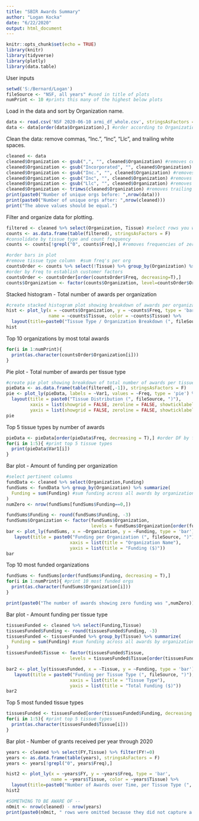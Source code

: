 ---
title: "SBIR Awards Summary"
author: "Logan Kocka"
date: "6/22/2020"
output: html_document
---

```{r setup, include=FALSE}
knitr::opts_chunk$set(echo = TRUE)
library(knitr)
library(tidyverse)
library(plotly)
library(data.table)
```

User inputs
```{r, message=FALSE}
setwd('S:/Bernard/Logan')
fileSource <- "NSF, all years" #used in title of plots
numPrint <- 10 #prints this many of the highest below plots
```

Load in the data and sort by Organization name.
```{r, message=FALSE}
data <- read.csv('NSF 2020-06-10 armi_df_whole.csv', stringsAsFactors = F) #choose file
data <- data[order(data$Organization),] #order according to Organization (A-Z)
```

Clean the data: remove commas, "Inc.", "Inc", "Llc", and trailing white spaces.
```{r, message=FALSE}
cleaned <- data
cleaned$Organization <- gsub(",", "", cleaned$Organization) #removes commas
cleaned$Organization <- gsub("Incorporated", "", cleaned$Organization) #removes Incorp
cleaned$Organization <- gsub("Inc.", "", cleaned$Organization) #removes Inc.
cleaned$Organization <- gsub("Inc", "", cleaned$Organization) #removes Inc
cleaned$Organization <- gsub("Llc", "", cleaned$Organization) #removes Llc
cleaned$Organization <- trimws(cleaned$Organization) #removes trailing spaces
print(paste0("Number of unique orgs before: ",nrow(data)))
print(paste0("Number of unique orgs after: ",nrow(cleaned)))
print("The above values should be equal.")
```

Filter and organize data for plotting.
```{r, message=FALSE, warning=F}
filtered <- cleaned %>% select(Organization, Tissue) #select rows you want to keep
counts <- as.data.frame(table(filtered), stringsAsFactors = F) 
#consolidate by tissue type and count frequency
counts <- counts[!grepl("0", counts$Freq),] #removes frequencies of zero

#order bars in plot
#remove tissue type column  #sum freq's per org
countsOrder <- counts %>% select(!Tissue) %>% group_by(Organization) %>% summarize(Freq = sum(Freq))
#order by Freq to establish customer factors
countsOrder <- countsOrder[order(countsOrder$Freq, decreasing=T),]
counts$Organization <- factor(counts$Organization, level=countsOrder$Organization)
```

Stacked histogram - Total number of awards per organization
```{r, warning=FALSE}
#create stacked histogram plot showing breakdown of awards per organization and their tissue types
hist <- plot_ly(x = ~counts$Organization, y = ~counts$Freq, type = 'bar', 
                name = ~counts$Tissue, color = ~counts$Tissue) %>%
  layout(title=paste0("Tissue Type / Organization Breakdown (", fileSource, ")"), yaxis = list(tickprefix=" ", title = 'Number of Awards'), xaxis = list(title = 'Organization Name'), barmode = 'stack')
hist
```
Top 10 organizations by most total awards
```{r}
for(i in 1:numPrint){
  print(as.character(countsOrder$Organization[i]))
}
```

Pie plot - Total number of awards per tissue type
```{r}
#create pie plot showing breakdown of total number of awards per tissue type
pieData <- as.data.frame(table(filtered[,-1]), stringsAsFactors = F)
pie <- plot_ly(pieData, labels = ~Var1, values = ~Freq, type = 'pie') %>% 
  layout(title = paste0("Tissue Distribution (", fileSource, ")"),
         xaxis = list(showgrid = FALSE, zeroline = FALSE, showticklabels = FALSE),
         yaxis = list(showgrid = FALSE, zeroline = FALSE, showticklabels = FALSE))
pie
```
Top 5 tissue types by number of awards
```{r}
pieData <- pieData[order(pieData$Freq, decreasing = T),] #order DF by frequency
for(i in 1:5){ #print top 5 tissue types 
  print(pieData$Var1[i])
}
```

Bar plot - Amount of funding per organization
```{r, warning=F}
#select pertinent columns
fundData <- cleaned %>% select(Organization,Funding)
fundSums <- fundData %>% group_by(Organization) %>% summarize(
  Funding = sum(Funding) #sum funding across all awards by organization
) 
numZero <- nrow(fundSums[fundSums$Funding==0,])

fundSums$Funding <- round(fundSums$Funding, -3)
fundSums$Organization <- factor(fundSums$Organization, 
                                levels = fundSums$Organization[order(fundSums$Funding, decreasing = TRUE)])
bar <- plot_ly(fundSums, x = ~Organization, y = ~Funding, type = 'bar') %>%
   layout(title = paste0("Funding per Organization (", fileSource, ")"),
                        xaxis = list(title = "Organization Name"),
                        yaxis = list(title = "Funding ($)"))
bar
```

Top 10 most funded organizations
```{r}
fundSums <- fundSums[order(fundSums$Funding, decreasing = T),]
for(i in 1:numPrint){ #print 10 most funded orgs 
  print(as.character(fundSums$Organization[i]))
}

print(paste0("The number of awards showing zero funding was ",numZero))
```

Bar plot - Amount funding per tissue type
```{r, warning=F, message=F}
tissuesFunded <- cleaned %>% select(Funding,Tissue)
tissuesFunded$Funding <- round(tissuesFunded$Funding, -3)
tissuesFunded <- tissuesFunded %>% group_by(Tissue) %>% summarize(
  Funding = sum(Funding) #sum funding across all awards by organization
)
tissuesFunded$Tissue <- factor(tissuesFunded$Tissue, 
                        levels = tissuesFunded$Tissue[order(tissuesFunded$Funding, decreasing = TRUE)])

bar2 <- plot_ly(tissuesFunded, x = ~Tissue, y = ~Funding, type = 'bar') %>%
   layout(title = paste0("Funding per Tissue Type (", fileSource, ")"),
                        xaxis = list(title = "Tissue Type"),
                        yaxis = list(title = "Total Funding ($)"))
bar2
```
Top 5 most funded tissue types
```{r}
tissuesFunded <- tissuesFunded[order(tissuesFunded$Funding, decreasing = T),] #order DF by funding amt
for(i in 1:5){ #print top 5 tissue types 
  print(as.character(tissuesFunded$Tissue[i]))
}
```

Bar plot - Number of grants received per year through 2020
```{r, warning=F, message=F}
years <- cleaned %>% select(FY,Tissue) %>% filter(FY!=0)
years <- as.data.frame(table(years), stringsAsFactors = F)
years <- years[!grepl("0", years$Freq),]

hist2 <- plot_ly(x = ~years$FY, y = ~years$Freq, type = 'bar', 
                 name = ~years$Tissue, color = ~years$Tissue) %>%
  layout(title=paste0("Number of Awards over Time, per Tissue Type (", fileSource, ")"), yaxis = list(tickprefix=" ", title = 'Number of Awards'), xaxis = list(title = 'Year'), barmode = 'stack')
hist2
```

```{r}
#SOMETHING TO BE AWARE OF --
nOmit <- nrow(cleaned) - nrow(years)
print(paste0(nOmit, " rows were omitted because they did not capture a year"))
```

